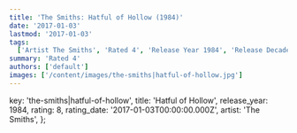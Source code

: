 ```yaml
---
title: 'The Smiths: Hatful of Hollow (1984)'
date: '2017-01-03'
lastmod: '2017-01-03'
tags:
  ['Artist The Smiths', 'Rated 4', 'Release Year 1984', 'Release Decade 1980']
summary: 'Rated 4'
authors: ['default']
images: ['/content/images/the-smiths|hatful-of-hollow.jpg']
---
```


  key: 'the-smiths|hatful-of-hollow',
  title: 'Hatful of Hollow',
  release_year: 1984,
  rating: 8,
  rating_date: '2017-01-03T00:00:00.000Z',
  artist: 'The Smiths',
};

<MusicRating data={data} />
